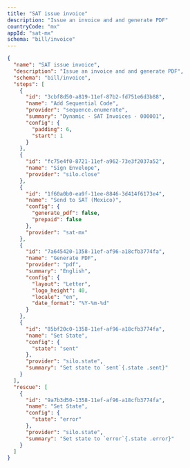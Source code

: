 ```yaml
---
title: "SAT issue invoice"
description: "Issue an invoice and and generate PDF"
countryCode: "mx"
appId: "sat-mx"
schema: "bill/invoice"
---
```


```json Example SAT issue invoice workflow with states
{
  "name": "SAT issue invoice",
  "description": "Issue an invoice and and generate PDF",
  "schema": "bill/invoice",
  "steps": [
    {
      "id": "3cbf8d50-a819-11ef-87b2-fd751e6d3b88",
      "name": "Add Sequential Code",
      "provider": "sequence.enumerate",
      "summary": "Dynamic · SAT Invoices · 000001",
      "config": {
        "padding": 6,
        "start": 1
      }
    },
    {
      "id": "fc75e4f0-8721-11ef-a962-73e3f2037a52",
      "name": "Sign Envelope",
      "provider": "silo.close"
    },
    {
      "id": "1f60a0b0-ea9f-11ee-8846-3d414f6173e4",
      "name": "Send to SAT (Mexico)",
      "config": {
        "generate_pdf": false,
        "prepaid": false
      },
      "provider": "sat-mx"
    },
    {
      "id": "7a645420-1358-11ef-af96-a18cfb3774fa",
      "name": "Generate PDF",
      "provider": "pdf",
      "summary": "English",
      "config": {
        "layout": "Letter",
        "logo_height": 40,
        "locale": "en",
        "date_format": "%Y-%m-%d"
      }
    },
    {
      "id": "85bf20c0-1358-11ef-af96-a18cfb3774fa",
      "name": "Set State",
      "config": {
        "state": "sent"
      },
      "provider": "silo.state",
      "summary": "Set state to `sent`{.state .sent}"
    }
  ],
  "rescue": [
    {
      "id": "9a7b3d50-1358-11ef-af96-a18cfb3774fa",
      "name": "Set State",
      "config": {
        "state": "error"
      },
      "provider": "silo.state",
      "summary": "Set state to `error`{.state .error}"
    }
  ]
}
```